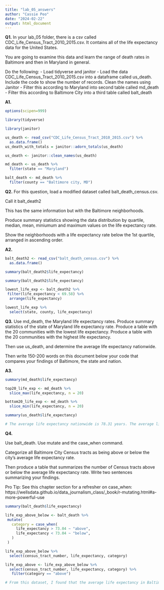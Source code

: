 ```yaml
---
title: "lab_05_answers"
author: "Cassie Peo"
date: "2024-02-22"
output: html_document
---
```

**Q1.** In your lab_05 folder, there is a csv called CDC_Life_Census_Tract_2010_2015.csv.  It contains all of the life expectancy data for the United States.

You are going to examine this data and learn the range of death rates in Baltimore and then in Maryland in general.

Do the following:
-  Load tidyverse and janitor
-  Load the data CDC_Life_Census_Tract_2010_2015.csv into a dataframe called us_death. 
Include the code to show the number of records. Clean the names using Janitor
-  Filter this according to Maryland into second table called md_death
-  Filter this according to Baltimore City into a third table called balt_death

**A1.**

```r
options(scipen=999)

library(tidyverse)

library(janitor)

```

```r

us_death <- read_csv("CDC_Life_Census_Tract_2010_2015.csv") %>% 
  as.data.frame()
us_death_with_totals = janitor::adorn_totals(us_death)

us_death <- janitor::clean_names(us_death)

```
```r

md_death <- us_death %>%
  filter(state == "Maryland")

```

```r

balt_death <- md_death %>%
  filter(county == "Baltimore city, MD")

```

**Q2.** 
For this question, load a modified dataset called balt_death_census.csv.

Call it balt_death2

This has the same information but with the Baltimore neighborhoods. 

Produce summary statistics showing the data distribution by quartile, median, mean, miniumum and maximum values on the life expectancy rate.

Show the neighborhoods with a life expectancy rate below the 1st quartile, arranged in ascending order. 


**A2.** 
```r
balt_death2 <- read_csv("balt_death_census.csv") %>% 
  as.data.frame()
```

```r
summary(balt_death2$life_expectancy)
```

```r

summary(balt_death2$life_expectancy)

lowest_life_exp <- balt_death2 %>%
 filter(life_expectancy < 69.58) %>%
  arrange(life_expectancy)

lowest_life_exp %>% 
  select(state, county, life_expectancy)

```


**Q3.** Use md_death, the Maryland life expectancy rates.
Produce summary statistics of the state of Maryland life expectancy rate. 
Produce a table with the 20 communities with the lowest life expectancy. 
Produce a table with the 20 communities with the highest life expectancy. 

Then use us_death, and determine the average life expectancy nationwide.

Then write 150-200 words on this document below your code that compares your findings of Baltimore, the state and nation. 

**A3.**

```r

summary(md_death$life_expectancy)

```
```r
top20_life_exp <- md_death %>%
  slice_max(life_expectancy, n = 20)

bottom20_life_exp <- md_death %>%
  slice_min(life_expectancy, n = 20)

```

```r
summary(us_death$life_expectancy)

# The average life expectancy nationwide is 78.31 years. The average life expectancy for Maryland is 78.7 years, which is very close to the nationwide average. However, the average life expectancy in Baltimore city is 73.04 years, which is almost a five year difference from both the state and nationwide averages. It is interesting that the state of Maryland's average life expectancy is very close to the nationwide average, both about 78 years, while Baltimore's average life expectancy is almost five years lower. If I were to write a story on this, I would investigate why the average life expectancy in Baltimore is less than the state average, and would want to investigate causes of death to see if that makes a difference. I would also want to investigate the average life expectancy in different neighborhoods in Baltimore and compare it to the median income to see if wealthier neighborhoods had a higher life expectancy. 

```

**Q4.**

Use balt_death. Use mutate and the case_when command.

Categorize all Baltimore City Census tracts as being above or below the city's average life expectancy rate. 

Then produce a table that summarizes the number of Census tracts above or below the average life expectancy rate. Write two sentences summarizing your findings.

Pro Tip: See this chapter section for a refresher on case_when: https://wellsdata.github.io/data_journalism_class/_book/r-mutating.html#a-more-powerful-use


```r
summary(balt_death$life_expectancy)
```
```r

life_exp_above_below <- balt_death %>%
 mutate(
   category = case_when(
     life_expectancy > 73.04 ~ "above",
     life_expectancy < 73.04 ~ "below",
   )
 )

life_exp_above_below %>% 
  select(census_tract_number, life_expectancy, category)

```

```r

life_exp_above <- life_exp_above_below %>% 
  select(census_tract_number, life_expectancy, category) %>%
   filter(category == "above")

# From this dataset, I found that the average life expectancy in Baltimore is 73.04 years. Out of the 200 census tracts in Baltimore city, 87 of them were above the average life expectancy, while the remaining 113 are below the average life expectancy in Baltimore city. 

```